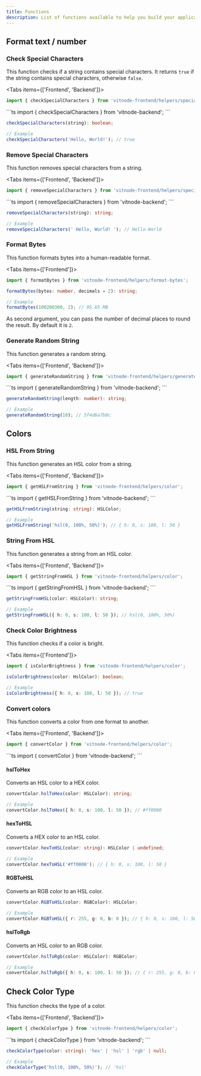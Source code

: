 ```yaml
---
title: Functions
description: List of functions available to help you build your application.
---
```



## Format text / number

### Check Special Characters

This function checks if a string contains special characters. It returns `true` if the string contains special characters, otherwise `false`.

<Tabs items={['Frontend', 'Backend']}>
  <Tab value="Frontend">
```ts
import { checkSpecialCharacters } from 'vitnode-frontend/helpers/special-characters';
```

  </Tab>
  <Tab value="Backend">
  ```ts
import { checkSpecialCharacters } from 'vitnode-backend';
```

  </Tab>
</Tabs>

```ts
checkSpecialCharacters(string): boolean;

// Example
checkSpecialCharacters('Hello, World!'); // true
```

### Remove Special Characters

This function removes special characters from a string.

<Tabs items={['Frontend', 'Backend']}>
  <Tab value="Frontend">
```ts
import { removeSpecialCharacters } from 'vitnode-frontend/helpers/special-characters';
```

  </Tab>
  <Tab value="Backend">
  ```ts
import { removeSpecialCharacters } from 'vitnode-backend';
```

  </Tab>
</Tabs>

```ts
removeSpecialCharacters(string): string;

// Example
removeSpecialCharacters(' Hello, World! '); // Hello-World
```

### Format Bytes

This function formats bytes into a human-readable format.

<Tabs items={['Frontend']}>
  <Tab value="Frontend">
```ts
import { formatBytes } from 'vitnode-frontend/helpers/format-bytes';
```

  </Tab>
</Tabs>

```ts
formatBytes(bytes: number, decimals = 2): string;

// Example
formatBytes(100200300, 2); // 95.65 MB
```

As second argument, you can pass the number of decimal places to round the result. By default it is `2`.

### Generate Random String

This function generates a random string.

<Tabs items={['Frontend', 'Backend']}>
  <Tab value="Frontend">
```ts
import { generateRandomString } from 'vitnode-frontend/helpers/generate-random-string';
```

  </Tab>
  <Tab value="Backend">
  ```ts
import { generateRandomString } from 'vitnode-backend';
```

  </Tab>
</Tabs>

```ts
generateRandomString(length: number): string;

// Example
generateRandomString(10); // 5f4d6a7b8c
```

## Colors

### HSL From String

This function generates an HSL color from a string.

<Tabs items={['Frontend', 'Backend']}>
  <Tab value="Frontend">
```ts
import { getHSLFromString } from 'vitnode-frontend/helpers/color';
```

  </Tab>
  
  <Tab value="Backend">
  ```ts
import { getHSLFromString } from 'vitnode-backend';
```

  </Tab>
</Tabs>

```ts
getHSLFromString(string: string): HSLColor;

// Example
getHSLFromString('hsl(0, 100%, 50%)'); // { h: 0, s: 100, l: 50 }
```

### String From HSL

This function generates a string from an HSL color.

<Tabs items={['Frontend', 'Backend']}>
  <Tab value="Frontend">
```ts
import { getStringFromHSL } from 'vitnode-frontend/helpers/color';
```

  </Tab>

  <Tab value="Backend">
  ```ts
import { getStringFromHSL } from 'vitnode-backend';
```

  </Tab>
</Tabs>

```ts
getStringFromHSL(color: HSLColor): string;

// Example
getStringFromHSL({ h: 0, s: 100, l: 50 }); // hsl(0, 100%, 50%)
```

### Check Color Brightness

This function checks if a color is bright.

<Tabs items={['Frontend']}>
  <Tab value="Frontend">
```ts
import { isColorBrightness } from 'vitnode-frontend/helpers/color';
```

  </Tab>
</Tabs>

```ts
isColorBrightness(color: HslColor): boolean;

// Example
isColorBrightness({ h: 0, s: 100, l: 50 }); // true
```

### Convert colors

This function converts a color from one format to another.

<Tabs items={['Frontend', 'Backend']}>
  <Tab value="Frontend">
```ts
import { convertColor } from 'vitnode-frontend/helpers/color';
```

  </Tab>

  <Tab value="Backend">
  ```ts
import { convertColor } from 'vitnode-backend';
```

  </Tab>
</Tabs>

#### hslToHex

Converts an HSL color to a HEX color.

```ts
convertColor.hslToHex(color: HSLColor): string;

// Example
convertColor.hslToHex({ h: 0, s: 100, l: 50 }); // #ff0000
```

#### hexToHSL

Converts a HEX color to an HSL color.

```ts
convertColor.hexToHSL(color: string): HSLColor | undefined;

// Example
convertColor.hexToHSL('#ff0000'); // { h: 0, s: 100, l: 50 }
```

#### RGBToHSL

Converts an RGB color to an HSL color.

```ts
convertColor.RGBToHSL(color: RGBColor): HSLColor;

// Example
convertColor.RGBToHSL({ r: 255, g: 0, b: 0 }); // { h: 0, s: 100, l: 50 }
```

#### hslToRgb

Converts an HSL color to an RGB color.

```ts
convertColor.hslToRgb(color: HSLColor): RGBColor;

// Example
convertColor.hslToRgb({ h: 0, s: 100, l: 50 }); // { r: 255, g: 0, b: 0 }
```

## Check Color Type

This function checks the type of a color.

<Tabs items={['Frontend', 'Backend']}>
  <Tab value="Frontend">
```ts
import { checkColorType } from 'vitnode-frontend/helpers/color';
```

  </Tab>

  <Tab value="Backend">
  ```ts
import { checkColorType } from 'vitnode-backend';
```

  </Tab>
</Tabs>

```ts
checkColorType(color: string): 'hex' | 'hsl' | 'rgb' | null;

// Example
checkColorType('hsl(0, 100%, 50%)'); // 'hsl'
```
